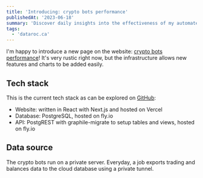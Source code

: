 ```yaml
---
title: 'Introducing: crypto bots performance'
publishedAt: '2023-06-18'
summary: 'Discover daily insights into the effectiveness of my automated cryptocurrency bots and stay informed with their latest performance updates.'
tags: 
  - 'dataroc.ca'
---
```


I'm happy to introduce a new page on the website: [crypto bots performance](/crypto-bots)!
It's very rustic right now, but the infrastructure allows new features and charts to be added easily.

## Tech stack

This is the current tech stack as can be explored on [GitHub](https://github.com/dataroche/dataroc.ca):

- Website: written in React with Next.js and hosted on Vercel
- Database: PostgreSQL, hosted on fly.io
- API: PostgREST with graphile-migrate to setup tables and views, hosted on fly.io

## Data source

The crypto bots run on a private server.
Everyday, a job exports trading and balances data to the cloud database using a private tunnel.
